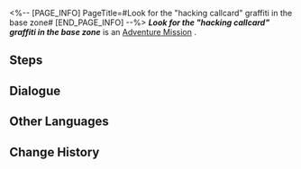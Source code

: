 <%-- [PAGE_INFO]
PageTitle=#Look for the "hacking callcard" graffiti in the base zone#
[END_PAGE_INFO] --%>
{{Stub|Dialogue.}}
{{Mission Infobox
|id            = 8000151
|title         = 
|image         = <!--Mission Look for the "hacking callcard" graffiti in the base zone.png-->
|type          = Adventure
|event_name    = 
|chapter       = 
|requirements  = [[Companion Mission]] ''[[Punklorde Mentality]]'' completed
|summary       = <!--official mission summary from Fate's Atlas-->
|characters    = Trailblazer
|startLocation = [[<!--starting world-->]] - [[<!--starting area-->]]
|world         = <!--starting world-->
|area          = <!--starting area-->
|prev          = 
|next          = 
|exp           = 
|credits       = 
|stellarJade   = 
|other         = 
}}
'''''Look for the "hacking callcard" graffiti in the base zone''''' is an [[Adventure Mission]]<!--in [world]-->.

==Steps==


<!--
==Gameplay Notes==

--><!--
==Trial Character==

-->
==Dialogue==
{{Stub Dialogue}}
{{Dialogue Start}}
:{{tx}}
{{Dialogue End}}

==Other Languages==
{{Other Languages
|en   = Look for the "hacking callcard" graffiti in the base zone
|zhs  = 寻找基座舱段的「骇入声明」涂鸦
|zht  = 尋找基座艙段的「駭入聲明」塗鴉
|ja   = ベース部分にある「ハッキング声明」のラクガキを見つける
|ko   = 베이스 캐빈의 「해킹 성명」 그래피티 찾기
|es   = Busca el grafiti de la marca de hackeo en la zona de la base
|fr   = Trouver le graffiti «&nbsp;Carte de hackeur&nbsp;» dans la Zone de base
|ru   = Найдите все граффити «Визитная карточка взлома» в Базовой зоне
|th   = ตามหากราฟฟิตี้ "Hacking Callcard" ใน Base Zone
|vi   = Tìm graffiti "Tuyên Bố Hack" trong Khoang Cơ Sở
|de   = Finde das Graffiti „Hacker-Visitenkarte“ in der Basiszone.
|id   = Temukan grafiti "Hacking Callcard" di Base Zone
|pt   = Procure pelo grafite "Orgulho Hacker" na Zona Base
}}

==Change History==
{{Change History|1.1}}
